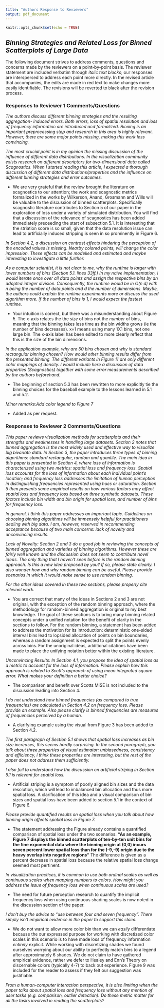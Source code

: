 ```yaml
---
title: "Authors Response to Reviewers"
output: pdf_document
---
```


```r
knitr::opts_chunk$set(echo = TRUE)
```

## *Binning Strategies and Related Loss for Binned Scatterplots of Large Data*

The following document strives to address comments, questions and concerns made by the reviewers on a point-by-point basis. The reviewer statement are included verbatim through *italic text blocks*; our responses are interspersed to address each point more directly. In the revised article that accompanies, the edits are made in red text to make changes more easily identifiable. The revisions will be reverted to black after the revision process.  

### Responses to Reviewer 1 Comments/Questions

*The authors discuss different binning strategies and the resulting aggregation- induced errors. Both errors, loss of spatial resolution and loss of frequency information are introduced and formalized. Binning is an important preprocessing step and research in this area is highly relevant. However, there are some major points missing, making this work less convincing.*

*The most crucial point is in my opinion the missing discussion of the influence of different data distributions. In the visualization community exists research on different descriptors for two-dimensional data called Scagnostics. When I started reading this article, I expected a thorough discussion of different data distributions/properties and the influence on different binning strategies and error outcomes.*

- We are very grateful that the review brought the literature on scagnostics to our attention; the work and scagnostic metrics formalized in the works by Wilkerson, Anand, Grosmann and Wills will be valuable to the discussion of binned scatterplots. Specifically scagnostic literature contributes to Section 5 of our paper in the exploration of loss under a variety of simulated distribution. You will find that a discussion of the relevance of scagnostics has been added immediately preceeding the start of subsection 5.1. It is interesting that the striation score is so small, given that the data resolution issue can lead to artificially induced stripping is seen in so prominently in Figure 6.

*In Section 4.2, a discussion on contrast effects hindering the perception of the encoded values is missing. Nearby colored points, will change the color impression. These effects can be modelled and estimated and maybe interesting to investigate a little further.*

*As a computer scientist, it is not clear to me, why the runtime is larger with lower numbers of bins (Section 5.1. lines 33ff.)  In my naïve implementation, I would iterate once over all data points and assign the respective bins by an adopted integer division. Consequently, the runtime would be in O(n d) with n being the number of data points and d the number of dimensions. Maybe, the authors could explain the runtime experiments more or discuss the used algorithm more. If the number of bins is 1, I would expect the fastest runtime.*

- Your intuition is correct, but there was a misunderstanding about Figure 5. The x-axis relates the the *size* of bins not the *number* of bins, meaning that the binning takes less time as the bin widths grows (ie the number of bins decreases). x=1 means using many 1X1 bins, not one large bin. The x-axis label has been edited to more clearly reflect that this is the size of the bin dimensions. 

*In the application example, why are 50 bins chosen and why is standard rectangular binning chosen? How would other binning results differ from the presented binning. The different variants in Figure 11 are only different color mappings of density. I would include here a discussion of data properties (Scagnostics) together with some error measurements described by the authors beforehand.*

- The beginning of section 5.3 has been rewritten to more explicitly tie the binning choices for the baseball example to the lessons learned in 5.1 and 5.2. 

*Minor remarks:Add color legend to Figure 7*

- Added as per request.

### Responses to Reviewer 2 Comments/Questions

*This paper reviews visualization methods for scatterplots and their strengths and weaknesses in handling large datasets. Section 2 notes that binned aggregation is the most widely used and effective way to visualize big bivariate data. In Section 3, the paper introduces three types of binning algorithms: standard rectangular, random and quantile. The main idea in this paper is presented in Section 4, where loss of information is characterized using two metrics: spatial loss and frequency loss. Spatial loss accounts for the loss of information about each individual point’s location; and frequency loss addresses the limitation of human perception in distinguishing frequencies represented using hues or saturation. Section 5 then presents some empirical results on how various factors may affect spatial loss and frequency loss based on three synthetic datasets. These factors include bin width and bin origin for spatial loss, and number of bins for frequency loss.*

*In general, I think this paper addresses an important topic. Guidelines on choosing binning algorithms will be immensely helpful for practitioners dealing with big data. I am, however, reserved in recommending acceptance because of two main concerns: lack of novelty and unconvincing results.*

*Lack of Novelty:*
*Section 2 and 3 do a good job in reviewing the concepts of binned aggregation and varieties of binning algorithms. However these are fairly well known and the discussion does not seem to contribute novel ideas. The only thing that I haven’t seen before is the random binning approach. Is this a new idea proposed by you? If so, please state clearly. I also wonder how and why random binning can be useful. Please provide scenarios in which it would make sense to use random binning.* 

*For the other ideas covered in these two sections, please properly cite relevant work.*

- You are correct that many of the ideas in Sections 2 and 3 are not original, with the exception of the random binning approach, where the methodology for random-binned aggregation is original to my best knowledge. The goal of these sections is to bring many binning related concepts under a unified notation for the benefit of clarity in the sections to follow. For the random binning, a statement has been added to address the motivation for its introduction: deterministic one-sided interval bins lead to lopsided allocation of points on bin boundaries, whereas a random assignment is expected to split the points evenly across bins. For the unoriginal ideas, additional citations have been made to place the unifying notation better within the existing literature. 

*Unconvincing Results:*
*In Section 4.1, you propose the idea of spatial loss as a metric to account for the loss of information. Please explain how this approach is related to Scott’s approach of using mean integrated square error. What makes your definition a better choice?*

- The comparison and benefit over Scotts MISE is not included to the discussion leading into Section 4. 

*I do not understand how binned frequencies (as compared to true frequencies) are calculated in Section 4.2 on frequency loss. Please provide an example. Also please clarify is binned frequencies are measures of frequencies perceived by a human.*

- A clarifying example using the visual from Figure 3 has been added to Section 4.2. 

*The first paragraph of Section 5.1 shows that spatial loss increases as bin size increases, this seems hardly surprising. In the second paragraph, you talk about three properties of visual estimator: unbiasedness, consistency and efficiency, I think these properties are interesting, but the rest of the paper does not address them sufficiently.*

*I also fail to understand how the discussion on artificial striping in Section 5.1 is relevant for spatial loss.*

- Artificial striping is a symptom of poorly aligned bin sizes and the data resolution, which will lead to imbalanced bin allocation and thus more spatial loss. A clarification of this idea and a visual comparison of bin sizes and spatial loss have been added to section 5.1 in the context of Figure 6.  

*Please provide quantified results on spatial loss when you talk about how binning origin affects spatial loss in Figure 7.*

- The statement addressing the Figure already contains a quantified comparison of spatial loss under the two scenarios. **"As an example, Figure 7 displays the binned scatterplots of ten-by-ten unit bins for the fine exponential data where the binning origin at (0,0) incurs seven percent lower spatial loss than for the (-9,-9) origin due to the heavy overlap into negative regions"** The difference is given as a percent decrease in spatial loss because the relative spatial loss change seemed most pertinent.

*In visualization practices, it is common to use both ordinal scales as well as continuous scales when mapping numbers to colors. How might you address the issue of frequency loss when continuous scales are used?*

- The need for future perception research to quantify the implicit frequency loss when using continuous shading scales is now noted in the discussion section of the paper. 

*I don’t buy the advice to “use between four and seven frequency”. There simply isn’t empirical evidence in the paper to support this claim.* 

- We do not want to allow more color bin than we can *easily* differentiate because the our expressed purpose for working with discretized color scales in this scenario is to have made loss of frequency information *entirely* explicit. While working with discretizing shades we found ourselves worrying about our ability to perfectly match bins to a legend after approximately 6 shades. We do not claim to have gathered empirical evidence, rather we defer to Healey and Enn's Theory on discernable colors (typically 4-7) to back out experience. Figure 9 was included for the reader to assess if they felt our suggestion was justifiable.

*From a human-computer interaction perspective, it is also limiting when the paper talks about spatial loss and frequency loss without any mention of user tasks (e.g. comparison, outlier detection). Do these metric matter for all the tasks involved in reading the scatterplots?*

